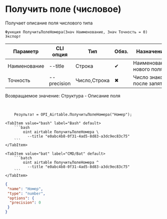 ﻿---
sidebar_position: 4
description: Получить поле (числовое) и другие функции для работы с Airtable в Открытом пакете интеграций - бесплатной open-source библиотеке интеграций для 1С:Предприятие 8, OneScript и CLI
keywords: [1C, 1С, 1С:Предприятие, 1С:Предприятие 8.3, API, Интеграция, Сервисы, Обмен, OneScript, CLI, Airtable]
---


# Получить поле (числовое)
 Получает описание поля числового типа



`Функция ПолучитьПолеНомера(Знач Наименование, Знач Точность = 0) Экспорт`

  | Параметр | CLI опция | Тип | Обяз. | Назначение |
  |-|-|-|-|-|
  | Наименование | --title | Строка | &#x2714; | Наименование нового поля |
  | Точность | --precision | Число,Строка | &#x2716; | Число знаков после запятой |

  
  Возвращаемое значение:   Структура -  Описание поля

<br/>




```bsl title="Пример использования для 1С:Предприятие/OneScript"
    Результат = OPI_Airtable.ПолучитьПолеНомера("Номер");
```
    

 <Tabs>
  
    <TabItem value="bash" label="Bash" default>
        ```bash
            oint airtable ПолучитьПолеНомера \
              --title "e0abc4b8-0f31-4ad5-8d83-a3dc9ec83c75"
        ```
    </TabItem>
  
    <TabItem value="bat" label="CMD/Bat" default>
        ```batch
            oint airtable ПолучитьПолеНомера ^
              --title "e0abc4b8-0f31-4ad5-8d83-a3dc9ec83c75"
        ```
    </TabItem>
</Tabs>


```json title="Результат"
{
 "name": "Номер",
 "type": "number",
 "options": {
  "precision": 0
 }
}
```
